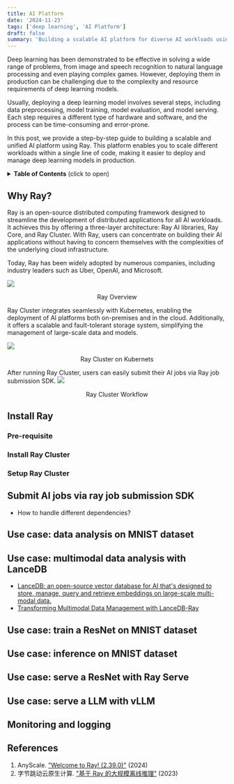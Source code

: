 ```yaml
---
title: AI Platform
date: '2024-11-23'
tags: ['deep learning', 'AI Platform']
draft: false
summary: 'Building a scalable AI platform for diverse AI workloads using Ray Cluster'
---
```

Deep learning has been demonstrated to be effective in solving a wide range of problems, from image and speech recognition to natural language processing and even playing complex games. However, deploying them in production can be challenging due to the complexity and resource requirements of deep learning models.

Usually, deploying a deep learning model involves several steps, including data preprocessing, model training, model evaluation, and model serving. Each step requires a different type of hardware and software, and the process can be time-consuming and error-prone.

In this post, we provide a step-by-step guide to building a scalable and unified AI platform using Ray. This platform enables you to scale different workloads within a single line of code, making it easier to deploy and manage deep learning models in production.

<details>
<summary><b>Table of Contents</b> (click to open)</summary>

- [Why Ray?](#why-ray)
- [Install Ray](#install-ray)
    - [Pre-requisite](#pre-requisite)
    - [Install Ray Cluster](#install-ray-cluster)
    - [Setup Ray Cluster](#setup-ray-cluster)
- [Submit AI jobs via ray job submission SDK](#submit-ai-jobs-via-ray-job-submission-sdk)
- [Use case: data analysis on MNIST dataset](#use-case-data-analysis-on-mnist-dataset)
- [Use case: multimodal data analysis with LanceDB](#use-case-multimodal-data-analysis-with-lancedb)
- [Use case: train a ResNet on MNIST dataset](#use-case-train-a-resnet-on-mnist-dataset)
- [Use case: inference on MNIST dataset](#use-case-inference-on-mnist-dataset)
- [Use case: serve a ResNet with Ray Serve](#use-case-serve-a-resnet-with-ray-serve)
- [Use case: serve a LLM with vLLM](#use-case-serve-a-llm-with-vllm)
- [Monitoring and logging](#monitoring-and-logging)
- [References](#references)

</details>

## Why Ray?
Ray is an open-source distributed computing framework designed to streamline the development of distributed applications for all AI workloads. It achieves this by offering a three-layer architecture: Ray AI libraries, Ray Core, and Ray Cluster. With Ray, users can concentrate on building their AI applications without having to concern themselves with the complexities of the underlying cloud infrastructure.

Today, Ray has been widely adopted by numerous companies, including industry leaders such as Uber, OpenAI, and Microsoft.

![](https://docs.ray.io/en/latest/_images/map-of-ray.svg)
<p style="text-align: center">Ray Overview</p>

Ray Cluster integrates seamlessly with Kubernetes, enabling the deployment of AI platforms both on-premises and in the cloud. Additionally, it offers a scalable and fault-tolerant storage system, simplifying the management of large-scale data and models.

![](https://mmbiz.qpic.cn/mmbiz_png/x1nibL49E8dNHCUNAImfqFYlWdyjE75UclqPVqzUjicbd4f6144LDKlNCZujc6RaTa5N8rKdBJzribXiaIeTLttHwg/640?wx_fmt=png&tp=wxpic&wxfrom=5&wx_lazy=1&wx_co=1)
<p style="text-align: center">Ray Cluster on Kubernets</p>

After running Ray Cluster, users can easily submit their AI jobs via Ray job submission SDK.
![](https://mmbiz.qpic.cn/mmbiz_png/x1nibL49E8dNHCUNAImfqFYlWdyjE75Uc53G94uQXQBqgvk2bgUatWYhKDwbkHLyibvibGibeHUicRRgFNwAowpMAHw/640?wx_fmt=png&tp=wxpic&wxfrom=5&wx_lazy=1&wx_co=1)
<p style="text-align: center">Ray Cluster Workflow</p>

## Install Ray

### Pre-requisite

### Install Ray Cluster

### Setup Ray Cluster

## Submit AI jobs via ray job submission SDK
- How to handle different dependencies?

## Use case: data analysis on MNIST dataset

## Use case: multimodal data analysis with LanceDB
- [LanceDB: an open-source vector database for AI that's designed to store, manage, query and retrieve embeddings on large-scale multi-modal data. ](https://lancedb.github.io/lancedb/)
- [Transforming Multimodal Data Management with LanceDB-Ray](https://www.youtube.com/watch?v=xmTFEzAh8ho)

## Use case: train a ResNet on MNIST dataset

## Use case: inference on MNIST dataset

## Use case: serve a ResNet with Ray Serve

## Use case: serve a LLM with vLLM

## Monitoring and logging

## References
1. AnyScale. ["Welcome to Ray! (2.39.0)"](https://docs.ray.io/en/latest/index.html) (2024)
2. 字节跳动云原生计算. ["基于 Ray 的大规模离线推理"](https://mp.weixin.qq.com/s/pS5RJCA5O_s6pPcib0JsuQ) (2023)